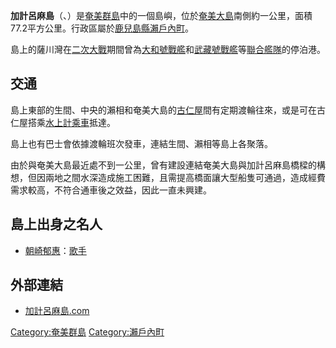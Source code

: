 {{coord|28|07|29|N|129|14|41|E|region:JP-47|display=title}}
{{Infobox islands
|name = 加計呂麻島
| image name  = View of Koniya from Kochi-yama.jpg
| image caption  = 從高知山[[瞭望臺|瞭望臺]]俯瞰古仁屋港，大島海峽對岸即為'''加計呂麻島'''，右後方可見[[木山島|木山島]]與[[請島|請島]]
|locator map   = Amami Islands-ja.png
|area km2 = 77.25
|coastline km = 147.5
|elevation m = 314
|highest mount= 弓師岳
|archipelago = [[奄美群島|奄美群島]]
|waterbody = [[東中國海|東中國海]]、[[太平洋|太平洋]]
|country admin divisions title = 行政歸屬
|country 1 admin divisions = {{JPN}}[[鹿兒島縣|鹿兒島縣]][[大島郡|大島郡]][[瀨戶內町|瀨戶內町]]
| population       = 1,601
| population as of = 2006
| density_km2      = 
}}
'''加計呂麻島'''（{{jpn|j=加計呂麻島|hg=かけろまじま|rm=Kakeroma-jima}}、{{ryu|r=加計呂麻|kn=カケェロマ|rm=Khakeroma}}）是[[奄美群島|奄美群島]]中的一個島嶼，位於[[奄美大島|奄美大島]]南側約一公里，面積77.2平方公里。行政區屬於[[鹿兒島縣|鹿兒島縣]][[瀨戶內町|瀨戶內町]]。

島上的薩川灣在[[二次大戰|二次大戰]]期間曾為[[大和號戰艦|大和號戰艦]]和[[武藏號戰艦|武藏號戰艦]]等[[聯合艦隊|聯合艦隊]]的停泊港。

==交通==
島上東部的生間、中央的瀨相和奄美大島的[[古仁屋|古仁屋]]間有定期渡輪往來，或是可在古仁屋搭乘[[水上計乘車|水上計乘車]]抵達。

島上也有巴士會依據渡輪班次發車，連結生間、瀨相等島上各聚落。

由於與奄美大島最近處不到一公里，曾有建設連結奄美大島與加計呂麻島橋樑的構想，但因兩地之間水深造成施工困難，且需提高橋面讓大型船隻可通過，造成經費需求較高，不符合通車後之效益，因此一直未興建。

==島上出身之名人==
* [[朝崎郁惠|朝崎郁惠]]：[[歌手|歌手]]

==外部連結==
* {{Ja icon}} [http://www.kakeroma.com/ 加計呂麻島.com]{{Wayback|url=http://www.kakeroma.com/ |date=20080914213126 }}
{{奄美群島}}
{{japan-geo-stub}}
{{DEFAULTSORT:Kakeromajima}}

[[Category:奄美群島|Category:奄美群島]]
[[Category:瀨戶內町|Category:瀨戶內町]]